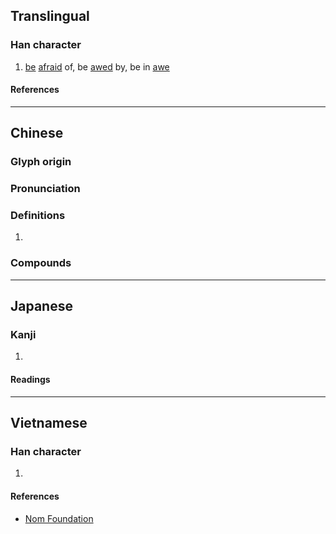 {{also|懔}}
{{character info/new}}
==Translingual==

===Han character===
{{Han char|rn=61|rad=心|as=13|sn=16|four=90094|canj=PYWD|ids=⿰忄稟}}

# [[be]] [[afraid]] of, be [[awed]] by, be in [[awe]]

====References====
{{Han ref|kx=0406.020|dkj=11335|dj=0747.020|hdz=42362.091|uh=61CD}}

----

==Chinese==
{{zh-forms|s=懔}}

===Glyph origin===
{{Han etym}}

===Pronunciation===
{{zh-pron
|m=lǐn
|c=lam5
|mn=lún
|mc=y
|oc=y
|cat=
}}

===Definitions===
{{zh-hanzi}}

# {{rfdef|zh}}

===Compounds===
{{zh-der|交懍恂|懍懍|憯懍|懍然}}

----

==Japanese==

===Kanji===
{{ja-kanji|grade=|rs=心13}}

# {{defn|lang=ja|sort=心13}}

====Readings====
{{ja-readings
|on=りん, らん
|kun=おそれる
}}

----

==Vietnamese==

===Han character===
{{vi-readings|rs=心13|reading=[[lầm]], [[lẫm]]}}

# {{defn|lang=vi|sort=心13}}

====References====
* [http://nomfoundation.org/common/nom_details.php?codepoint=61cd Nom Foundation]